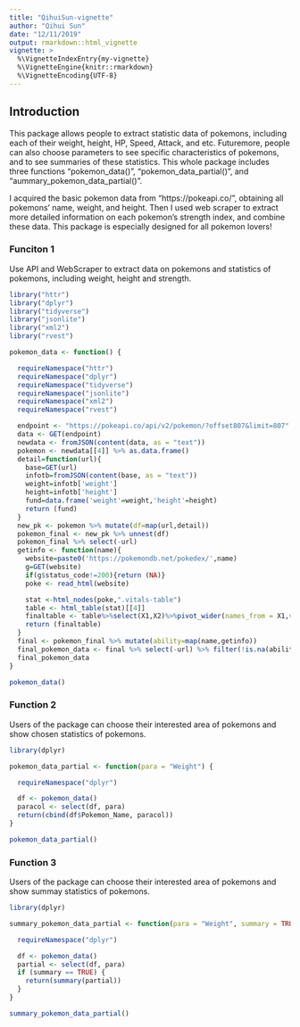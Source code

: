 ```yaml
---
title: "QihuiSun-vignette"
author: "Qihui Sun"
date: "12/11/2019"
output: rmarkdown::html_vignette
vignette: >
  %\VignetteIndexEntry{my-vignette}
  %\VignetteEngine{knitr::rmarkdown}
  %\VignetteEncoding{UTF-8}
---
```


## Introduction
This package allows people to extract statistic data of pokemons, including each of their weight, height, HP, Speed, Attack, and etc. Futuremore, people can also choose parameters to see specific characteristics of pokemons, and to see summaries of these statistics. This whole package includes three functions "pokemon_data()", "pokemon_data_partial()", and "aummary_pokemon_data_partial()".

I acquired the basic pokemon data from "https://pokeapi.co/", obtaining all pokemons' name, weight, and height. Then I used web scraper to extract more detailed information on each pokemon's strength index, and combine these data. This package is especially designed for all pokemon lovers!

### Funciton 1
Use API and WebScraper to extract data on pokemons and statistics of pokemons, including weight, height and strength.
```r
library("httr")
library("dplyr")
library("tidyverse")
library("jsonlite")
library("xml2")
library("rvest")
```

```r
pokemon_data <- function() {

  requireNamespace("httr")
  requireNamespace("dplyr")
  requireNamespace("tidyverse")
  requireNamespace("jsonlite")
  requireNamespace("xml2")
  requireNamespace("rvest")

  endpoint <- "https://pokeapi.co/api/v2/pokemon/?offset807&limit=807"
  data <- GET(endpoint)
  newdata <- fromJSON(content(data, as = "text"))
  pokemon <- newdata[[4]] %>% as.data.frame()
  detail=function(url){
    base=GET(url)
    infotb=fromJSON(content(base, as = "text"))
    weight=infotb['weight']
    height=infotb['height']
    fund=data.frame('weight'=weight,'height'=height)
    return (fund)
  }
  new_pk <- pokemon %>% mutate(df=map(url,detail))
  pokemon_final <- new_pk %>% unnest(df)
  pokemon_final %>% select(-url)
  getinfo <- function(name){
    website=paste0('https://pokemondb.net/pokedex/',name)
    g=GET(website)
    if(g$status_code!=200){return (NA)}
    poke <- read_html(website)

    stat <-html_nodes(poke,".vitals-table")
    table <- html_table(stat)[[4]]
    finaltable <- table%>%select(X1,X2)%>%pivot_wider(names_from = X1,values_from = X2)
    return (finaltable)
  }
  final <- pokemon_final %>% mutate(ability=map(name,getinfo))
  final_pokemon_data <- final %>% select(-url) %>% filter(!is.na(ability)) %>% unnest(ability) %>% rename(Pokemon_Name = name, Weight = weight, Height = height, Total_Ability = Total) %>% arrange(desc(Total_Ability))
  final_pokemon_data
}
```

```r
pokemon_data()
```

### Function 2
Users of the package can choose their interested area of pokemons and show chosen statistics of pokemons.
```r
library(dplyr)
```

```r
pokemon_data_partial <- function(para = "Weight") {

  requireNamespace("dplyr")

  df <- pokemon_data()
  paracol <- select(df, para)
  return(cbind(df$Pokemon_Name, paracol))
}
```

```r
pokemon_data_partial()
```

### Function 3
Users of the package can choose their interested area of pokemons and show summay statistics of pokemons.
```r
library(dplyr)
```

```r
summary_pokemon_data_partial <- function(para = "Weight", summary = TRUE) {

  requireNamespace("dplyr")

  df <- pokemon_data()
  partial <- select(df, para)
  if (summary == TRUE) {
    return(summary(partial))
  }
}
```

```r
summary_pokemon_data_partial()
```
